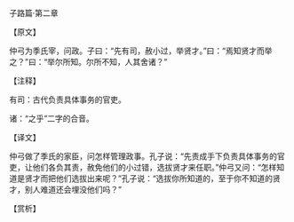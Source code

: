 

子路篇·第二章

【原文】

仲弓为季氏宰，问政。子曰：“先有司，赦小过，举贤才。”曰：“焉知贤才而举之？”曰：“举尔所知。尔所不知，人其舍诸？”

【注释】

有司：古代负责具体事务的官吏。

诸：“之乎”二字的合音。

【译文】

仲弓做了季氏的家臣，问怎样管理政事。孔子说：“先责成手下负责具体事务的官吏，让他们各负其责，赦免他们的小过错，选拔贤才来任职。”仲弓又问：“怎样知道是贤才而把他们选拔出来呢？”孔子说：“选拔你所知道的，至于你不知道的贤才，别人难道还会埋没他们吗？”

【赏析】

